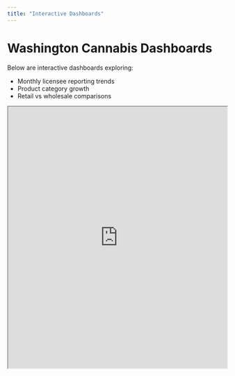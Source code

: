 ```yaml
---
title: "Interactive Dashboards"
---
```


# Washington Cannabis Dashboards

Below are interactive dashboards exploring:

-   Monthly licensee reporting trends
-   Product category growth
-   Retail vs wholesale comparisons

::: dashboard
<iframe src="https://your-shinyapp.shinyapps.io/licensee_dashboard/" width="100%" height="600">

</iframe>
:::

